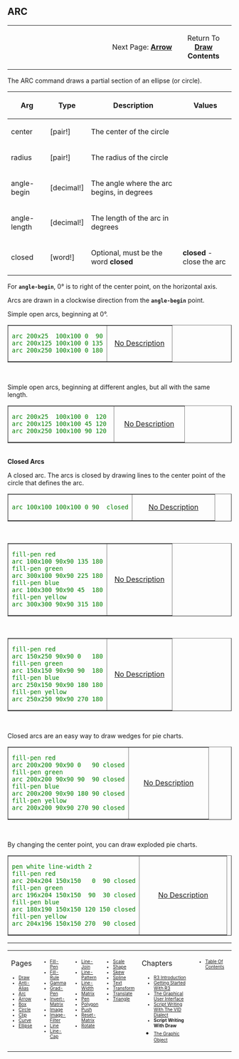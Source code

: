 == ARC== 

<TABLE WIDTH=100%><TR>
<TD ALIGN=RIGHT WIDTH=75%>Next Page: '''[[Arrow]]'''</TD><TD ALIGN=CENTER>Return To '''[[Draw]] Contents'''</TD>
</TR></TABLE>

The ARC command draws a partial section of an ellipse (or circle).

{| cellspacing="1" cellpadding="4" border="0" style="background: black; color: black"
! bgcolor="silver" | Arg 
! bgcolor="silver" | Type 
! bgcolor="silver" | Description
! bgcolor="silver" | Values
|- 
| bgcolor="white" | center
| bgcolor="white" | [pair!]
| bgcolor="white" | The center of the circle
| bgcolor="white" | 
|- 
| bgcolor="white" | radius
| bgcolor="white" | [pair!]
| bgcolor="white" | The radius of the circle
| bgcolor="white" | 
|- 
| bgcolor="white" | angle-begin
| bgcolor="white" | [decimal!]
| bgcolor="white" | The angle where the arc begins, in degrees
| bgcolor="white" | 
|- 
| bgcolor="white" | angle-length
| bgcolor="white" | [decimal!]
| bgcolor="white" | The length of the arc in degrees
| bgcolor="white" | 
|- 
| bgcolor="white" | closed
| bgcolor="white" | [word!]
| bgcolor="white" | Optional, must be the word '''closed'''
| bgcolor="white" | '''closed''' - close the arc
|}


<p>For <b><tt>angle-begin</tt></b>, 0° is to right of the center point, on the horizontal axis.</p>
<p>Arcs are drawn in a clockwise direction from the <b><tt>angle-begin</tt></b> point.</p>
<p>Simple open arcs, beginning at 0°.</p>

<TABLE style="color:green; background-color:#fffffcc;" cellpadding="20" cellspacing="0" border="1" width=100%><TR>
<TD WIDTH=60%>
<pre>
arc 200x25  100x100 0  90
arc 200x125 100x100 0 135
arc 200x250 100x100 0 180
</pre>
</TD>
<TD align=center valign=MIDDLE>[[images/ARC-1b.png|No Description]]</TD>
</TR></TABLE>

<br>
<p>Simple open arcs, beginning at different angles, but all with the same length.</p>

<TABLE style="color:green; background-color:#fffffcc;" cellpadding="20" cellspacing="0" border="1" width=100%><TR>
<TD WIDTH=60%>
<pre>
arc 200x25  100x100 0  120 
arc 200x125 100x100 45 120
arc 200x250 100x100 90 120
</pre>
</TD>
<TD align=center valign=MIDDLE>[[images/ARC-2b.png|No Description]]</TD>
</TR></TABLE>

<br>

'''Closed Arcs'''

<p>A closed arc. The arcs is closed by drawing lines to the center point of the circle
that defines the arc.</p>

<TABLE style="color:green; background-color:#fffffcc;" cellpadding="20" cellspacing="0" border="1" width=100%><TR>
<TD WIDTH=60%>
<pre>
arc 100x100 100x100 0 90  closed
</pre>
</TD>
<TD align=center valign=MIDDLE>[[images/ARC-3b.png|No Description]]</TD>
</TR></TABLE>

<br>

<TABLE style="color:green; background-color:#fffffcc;" cellpadding="20" cellspacing="0" border="1" width=100%><TR>
<TD WIDTH=60%>
<pre>
fill-pen red
arc 100x100 90x90 135 180
fill-pen green
arc 300x100 90x90 225 180
fill-pen blue
arc 100x300 90x90 45  180
fill-pen yellow
arc 300x300 90x90 315 180
</pre>
</TD>
<TD align=center valign=MIDDLE>[[images/ARC-4b.png|No Description]]</TD>
</TR></TABLE>

<br>

<TABLE style="color:green; background-color:#fffffcc;" cellpadding="20" cellspacing="0" border="1" width=100%><TR>
<TD WIDTH=60%>
<pre>
fill-pen red
arc 150x250 90x90 0   180
fill-pen green
arc 150x150 90x90 90  180
fill-pen blue
arc 250x150 90x90 180 180
fill-pen yellow
arc 250x250 90x90 270 180
</pre>
</TD>
<TD align=center valign=MIDDLE>[[images/ARC-5b.png|No Description]]</TD>
</TR></TABLE>

<br>

<p>Closed arcs are an easy way to draw wedges for pie charts.</p>

<TABLE style="color:green; background-color:#fffffcc;" cellpadding="20" cellspacing="0" border="1" width=100%><TR>
<TD WIDTH=60%>
<pre>
fill-pen red
arc 200x200 90x90 0   90 closed
fill-pen green
arc 200x200 90x90 90  90 closed
fill-pen blue
arc 200x200 90x90 180 90 closed
fill-pen yellow
arc 200x200 90x90 270 90 closed
</pre>
</TD>
<TD align=center valign=MIDDLE>[[images/ARC-6b.png|No Description]]</TD>
</TR></TABLE>

<br>
<p>By changing the center point, you can draw exploded pie charts.</p>

<TABLE style="color:green; background-color:#fffffcc;" cellpadding="20" cellspacing="0" border="1" width=100%><TR>
<TD WIDTH=60%>
<pre>
pen white line-width 2
fill-pen red
arc 204x204 150x150   0  90 closed
fill-pen green
arc 196x204 150x150  90  30 closed
fill-pen blue
arc 180x190 150x150 120 150 closed
fill-pen yellow
arc 204x196 150x150 270  90 closed
</pre>
</TD>
<TD align=center valign=MIDDLE>[[images/ARC-7b.png|No Description]]</TD>
</TR></TABLE>



----
<TABLE WIDTH=100%><TR><TD ALIGN=LEFT VALIGN=TOP WIDTH=14%>
Pages
<font size=1>
*[[Draw]]
*[[Anti-Alias]]
*[[Arc]]
*[[Arrow]]
*[[Box]]
*[[Circle]]
*[[Clip]]
*[[Curve]]
*[[Ellipse]]
</font></TD>

<TD ALIGN=LEFT VALIGN=TOP WIDTH=14%>


<font size=1>
*[[Fill-Pen]]
*[[Fill-Rule]]
*[[Gamma]]
*[[Grad-Pen]]
*[[Invert-Matrix]]
*[[Image]]
*[[Image-Filter]]
*[[Line]]
*[[Line-Cap]]

</font></TD>

<TD ALIGN=LEFT VALIGN=TOP WIDTH=14%>


<font size=1>
*[[Line-Join]]
*[[Line-Pattern]]
*[[Line-Width]]
*[[Matrix]]
*[[Pen]]
*[[Polygon]]
*[[Push]]
*[[Reset-Matrix]]
*[[Rotate]]
</font></TD>

<TD ALIGN=LEFT VALIGN=TOP WIDTH=14%>


<font size=1>
*[[Scale]]
*[[Shape]]
*[[Skew]]
*[[Spline]]
*[[Text]]
*[[Transform]]
*[[Translate]]
*[[Triangle]]
</font></TD>

<TD ALIGN=LEFT VALIGN=TOP width=25%>
Chapters
<font size=1>
*[[R3 Introduction]]
*[[Getting Started With R3]]
*[[The Graphical User Interface]]
*[[Script Writing With The Visual Interface Dialect|Script Writing With The VID Dialect]]
*'''Script Writing With Draw '''
*[[The Graphic Object]]</font></TD>

<TD ALIGN=LEFT VALIGN=TOP>
<font size=1>
*[[Table Of Contents]]
</font></TD>
</TR></TABLE>